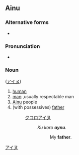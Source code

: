 {{also|Aynu}}
==Ainu==

===Alternative forms===
* {{l|ain|ainu}}

===Pronunciation===
* {{IPA|ain|/ʔajnu/}}

===Noun===
{{head|ain|noun}} ([[アイヌ]])

# [[human]]
# [[man]] ,usually respectable man
# [[Ainu]] people
# (with possessives) [[father]]
#: [[クコロ]][[アイヌ]]
#:: ''Ku koro '''aynu'''.''
#::: My '''father'''.

[[Category:Ainu nouns|アイヌ]]